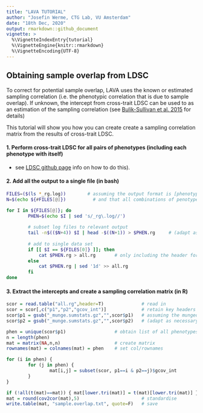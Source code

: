 ```yaml
---
title: "LAVA TUTORIAL"
author: "Josefin Werme, CTG Lab, VU Amsterdam"
date: "18th Dec, 2020"
output: rmarkdown::github_document
vignette: >
  %\VignetteIndexEntry{tutorial}
  %\VignetteEngine{knitr::rmarkdown}
  %\VignetteEncoding{UTF-8}
---
```


## Obtaining sample overlap from LDSC

To correct for potential sample overlap, LAVA uses the known or estimated sampling correlation (i.e. the phenotypic correlation that is due to sample overlap). If unknown, the intercept from cross-trait LDSC can be used to as an estimation of the sampling correlation (see [Bulik-Sullivan et al. 2015](https://www.ncbi.nlm.nih.gov/pmc/articles/PMC4797329/) for details)

This tutorial will show you how you can create create a sampling correlation matrix from the results of cross-trait LDSC.

#### 1. Perform cross-trait LDSC for all pairs of phenotypes (including each phenotype with itself)

-   see [LDSC github page](https://github.com/bulik/ldsc/wiki/Heritability-and-Genetic-Correlation) info on how to do this).

#### 2. Add all the output to a single file (in bash)

```bash

FILES=($(ls *_rg.log))		  # assuming the output format is [phenotype]_rg.log
N=$(echo ${#FILES[@]})  		# and that all combinations of penotypes have been analysed

for I in ${FILES[@]}; do
        PHEN=$(echo $I | sed 's/_rg\.log//')
        
        # subset log files to relevant output
        tail -n$(($N+4)) $I | head -$((N+1)) > $PHEN.rg 	# (adapt as necessary)
        
        # add to single data set
        if [[ $I == ${FILES[0]} ]]; then
        	cat $PHEN.rg > all.rg		# only including the header for the first phenotypes
        else
        	cat $PHEN.rg | sed '1d' >> all.rg
        fi
done
```

#### 3. Extract the intercepts and create a sampling correlation matrix (in R)

```r
scor = read.table("all.rg",header=T)              # read in
scor = scor[,c("p1","p2","gcov_int")]             # retain key headers
scor$p1 = gsub("_munge.sumstats.gz","",scor$p1)   # assuming the munged files have format [phenotype]_munge.sumstats.gz
scor$p2 = gsub("_munge.sumstats.gz","",scor$p2)   # (adapt as necessary)

phen = unique(scor$p1)                  # obtain list of all phenotypes (assuming all combinations have been analysed)
n = length(phen)
mat = matrix(NA,n,n)                    # create matrix
rownames(mat) = colnames(mat) = phen    # set col/rownames

for (i in phen) {
        for (j in phen) {
                mat[i,j] = subset(scor, p1==i & p2==j)$gcov_int
        }
}

if (!all(t(mat)==mat)) { mat[lower.tri(mat)] = t(mat)[lower.tri(mat)] }  # sometimes there might be small differences in gcov_int depending on which phenotype was analysed as the outcome / predictor
mat = round(cov2cor(mat),5)                       # standardise
write.table(mat, "sample.overlap.txt", quote=F)   # save
```
